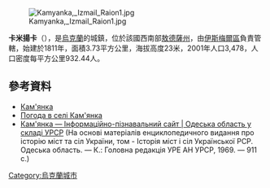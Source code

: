 [[Image:Kamyanka,_Izmail_Raion1.jpg|right]]

'''卡米揚卡'''（{{lang-uk|Кам'янка}}），是[[烏克蘭|烏克蘭]]的城鎮，位於該國西南部[[敖德薩州|敖德薩州]]，由[[伊斯梅爾區|伊斯梅爾區]]負責管轄，始建於1811年，面積3.73平方公里，海拔高度23米，2001年人口3,478，人口密度每平方公里932.44人。

{{coord|45|33|55|N|28|52|52|E|scale:30000|display=title}}

==參考資料==
* [http://gska2.rada.gov.ua/pls/z7502/A005?rf7571=24157 Кам'янка]{{dead link|date=2017年11月 |bot=InternetArchiveBot |fix-attempted=yes }}
* [http://weather.in.ua/ua/odesskaja/9949 Погода в селі Кам'янка] {{Wayback|url=http://weather.in.ua/ua/odesskaja/9949 |date=20200805053812 }}
* [http://imsu-odesa.com/mista-i-sela-odeskoi-oblasti/izmailskyj-rajon/kamjanka.html Кам'янка — Інформаційно-пізнавальний сайт | Одеська область у складі УРСР] {{Wayback|url=http://imsu-odesa.com/mista-i-sela-odeskoi-oblasti/izmailskyj-rajon/kamjanka.html |date=20200225040607 }} (На основі матеріалів енциклопедичного видання про історію міст та сіл України, том - Історія міст і сіл Української РСР. Одеська область. — К.: Головна редакція УРЕ АН УРСР, 1969. — 911 с.)

{{Ukraine-geo-stub}}
[[Category:烏克蘭城市|Category:烏克蘭城市]]
